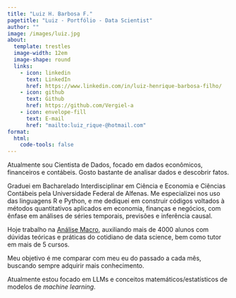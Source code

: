 ```yaml
---
title: "Luiz H. Barbosa F."
pagetitle: "Luiz - Portfólio - Data Scientist"
author: ""
image: /images/luiz.jpg
about:
  template: trestles
  image-width: 12em
  image-shape: round
  links:
    - icon: linkedin
      text: LinkedIn
      href: https://www.linkedin.com/in/luiz-henrique-barbosa-filho/
    - icon: github
      text: Github
      href: https://github.com/Vergiel-a
    - icon: envelope-fill
      text: E-mail
      href: "mailto:luiz_rique-@hotmail.com"
format: 
  html:
    code-tools: false
---
```


Atualmente sou Cientista de Dados, focado em dados econômicos, financeiros e contábeis. Gosto bastante de analisar dados e descobrir fatos.

Graduei em Bacharelado Interdisciplinar em Ciência e Economia e Ciências Contábeis pela Universidade Federal de Alfenas. Me especializei nos uso das linguagens R e Python, e me dediquei em construir códigos voltados à métodos quantitativos aplicados em economia, finanças e negócios, com ênfase em análises de séries temporais, previsões e inferência causal.

Hoje trabalho na [Análise Macro](htttps://analisemacro.com.br), auxiliando mais de 4000 alunos com dúvidas teóricas e práticas do cotidiano de data science, bem como tutor em mais de 5 cursos.

Meu objetivo é me comparar com meu eu do passado a cada mês, buscando sempre adquirir mais conhecimento.

Atualmente estou focado em LLMs e conceitos matemáticos/estatísticos de modelos de *machine learning*.
